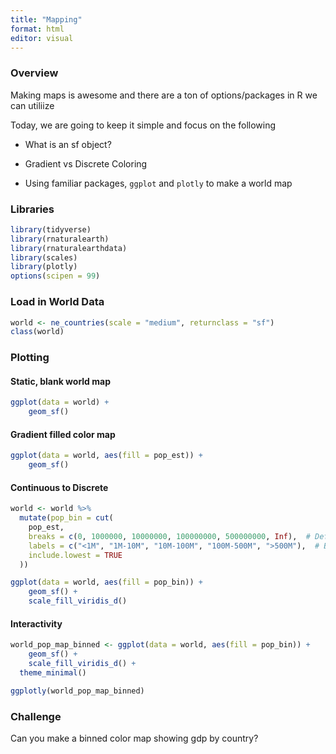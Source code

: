 ```yaml
---
title: "Mapping"
format: html
editor: visual
---
```


### Overview

Making maps is awesome and there are a ton of options/packages in R we can utiliize

Today, we are going to keep it simple and focus on the following

-   What is an sf object?

-   Gradient vs Discrete Coloring

-   Using familiar packages, `ggplot` and `plotly` to make a world map

### Libraries

```r
library(tidyverse)
library(rnaturalearth)
library(rnaturalearthdata)
library(scales)
library(plotly)
options(scipen = 99)
```

### Load in World Data

```r
world <- ne_countries(scale = "medium", returnclass = "sf")
class(world)
```

### Plotting

#### Static, blank world map

```r
ggplot(data = world) +
    geom_sf()
```

#### Gradient filled color map

```r
ggplot(data = world, aes(fill = pop_est)) +
    geom_sf()
```

#### Continuous to Discrete

```r
world <- world %>%
  mutate(pop_bin = cut(
    pop_est,
    breaks = c(0, 1000000, 10000000, 100000000, 500000000, Inf),  # Define meaningful ranges
    labels = c("<1M", "1M-10M", "10M-100M", "100M-500M", ">500M"),  # Bin labels
    include.lowest = TRUE
  ))
```

```r
ggplot(data = world, aes(fill = pop_bin)) +
    geom_sf() +
    scale_fill_viridis_d()
```

#### Interactivity

```r
world_pop_map_binned <- ggplot(data = world, aes(fill = pop_bin)) +
    geom_sf() +
    scale_fill_viridis_d() +
  theme_minimal()

ggplotly(world_pop_map_binned)
```

### Challenge

Can you make a binned color map showing gdp by country?
